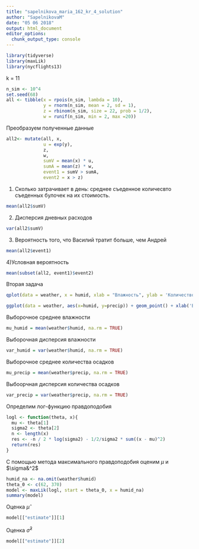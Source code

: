 ```yaml
---
title: "sapelnikova_maria_162_kr_4_solution"
author: "SapelnikovaM"
date: "05 06 2018"
output: html_document
editor_options: 
  chunk_output_type: console
---
```

```r
library(tidyverse)
library(maxLik)
library(nycflights13)
```

k = 11

```r
n_sim <- 10^4
set.seed(68)
all <- tibble(x = rpois(n_sim, lambda = 10), 
              y = rnorm(n_sim, mean = 2, sd = 1), 
              z = rbinom(n_sim, size = 22, prob = 1/2), 
              w = runif(n_sim, min = 2, max =20))
```
Преобразуем полученные данные
```r
all2<- mutate(all, x, 
              u = exp(y), 
              z, 
              w, 
              sumV = mean(x) * u, 
              sumA = mean(z) * w, 
              event1 = sumV > sumA, 
              event2 = x > z)
```
1) Сколько затрачивает в день: среднее съеденное количесвто съеденных булочек на их стоимость.
```r
mean(all2$sumV)
```
2) Дисперсия дневных расходов 
```r
var(all2$sumV)
```
3) Вероятность того, что Василий тратит больше, чем Андрей
```r
mean(all2$event1)
```
4)Условная вероятность
```r
mean(subset(all2, event1)$event2)
```

Вторая задача
```r
qplot(data = weather, x = humid, xlab = "Влажность", ylab = 'Количество наблюдений')
```

```r
ggplot(data = weather, aes(x=humid, y=precip)) + geom_point() + xlab('Влажность') + ylab('Количество осадков')
```
Выборочное среднее влажности
```r
mu_humid = mean(weather$humid, na.rm = TRUE)
```
Выборочная дисперсия влажности
```r
var_humid = var(weather$humid, na.rm = TRUE)
```
Выборочное среднее количества осадков
```r
mu_precip = mean(weather$precip, na.rm = TRUE)
```
Выбоорчная дисперсия количества осадков
```r
var_precip = var(weather$precip, na.rm = TRUE)
```
Определим лог-функцию правдоподобия 
```r
logl <- function(theta, x){
  mu <- theta[1]
  sigma2 <- theta[2]
  n <- length(x)
  res <- -n / 2 * log(sigma2) - 1/2/sigma2 * sum((x - mu)^2)
  return(res)
}
```
С помощью метода максимального правдоподобия оценим $\mu$ и $\sigma&^2$
```r
humid_na <- na.omit(weather$humid)
theta_0 <- c(62, 370)
model <- maxLik(logl, start = theta_0, x = humid_na)
summary(model)
```
Оценка $\hat\mu$
```r
model[["estimate"]][1]
```
Оценка $\hat\sigma^2$
```r
model[["estimate"]][2]
```



